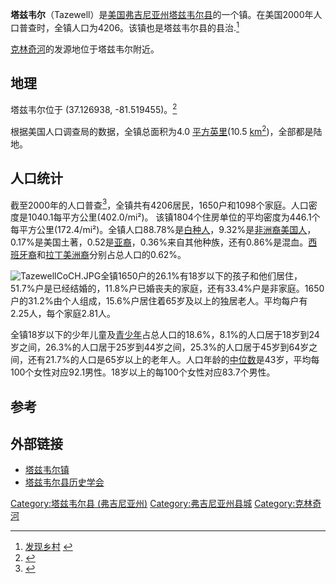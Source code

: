 {{Infobox Settlement
|official_name            = 弗吉尼亚州 塔兹韦尔
|settlement_type          = [[镇|镇]]
|nickname                 = 
|motto                    = 
|website                  = http://www.townoftazewell.org/
|image_skyline            = 
|imagesize                = 
|image_caption            = 
|image_flag               = 
|image_seal               = Tazewell Seal.JPG
|image_map                = VAMap-doton-Tazewell.PNG
|mapsize                  = 250x200px
|map_caption              = 塔兹韦尔在弗吉尼亚州的位置
|image_map1               = 
|mapsize1                 = 
|map_caption1             = 
|subdivision_type         = [[国家列表|国家]]
|subdivision_type1        = [[美国州份|州]]
|subdivision_type2        = [[弗吉尼亚州行政区划|县]]
|subdivision_name         = [[美国|美国]]
|subdivision_name1        = [[弗吉尼亚州|弗吉尼亚州]]
|subdivision_name2        = [[塔兹韦尔县_(弗吉尼亚州)|塔兹韦尔县]]
|government_type          = 
|leader_title             = [[市长|市长]]
|leader_name              = 杰克·哈里
|established_title        = 创建时间
|established_date         = 1866
|area_magnitude           = 
|area_total_sq_mi         = 4.0
|area_land_sq_mi          = 4.0
|area_water_sq_mi         = 0.0
|area_water_percent       = 
|area_total_km2           = 10.5
|area_land_km2            = 10.5
|area_water_km2           = 0.0
|population_as_of         = 2000
|population_total         = 4,206
|population_metro         = 
|population_note          = 美国2000年人口普查
|population_density_km2   = 401.6
|timezone                 = [[北美东部时区|EST]]
|utc_offset               = -5
|timezone_DST             = EDT
|utc_offset_DST           = -4
|coordinates_display      = 1
|latd = 37 |latm = 7 |lats = 37 |latNS = N
|longd = 81 |longm = 31 |longs = 10 |longEW = W
|elevation_ft             = 2503
|elevation_m              = 763
|postal_code_type         = [[邮政编码|邮政编码]]
|postal_code              = 24608-24651
|area_code                = 276]
|blank_name               = 
|blank_info               = 
|blank1_name              = 
|blank1_info              = 
|footnotes                = 
| border="0" cellpadding="3" cellspacing="0" style="margin: 0 0 0 0; background: #f9f9f9;"
|-----
| '''Founded''' ||
|-----
| '''Incorporated''' ||
|
}}
'''塔兹韦尔'''（Tazewell）是[[美国|美国]][[弗吉尼亚州|弗吉尼亚州]][[塔兹韦尔县_(弗吉尼亚州)|塔兹韦尔县]]的一个镇。在美国2000年人口普查时，全镇人口为4206。该镇也是塔兹韦尔县的县治.<ref>[http://www.naco.org/Template.cfm?Section=Find_a_County&Template=/cffiles/counties/usamap.cfm 发现乡村] {{webarchive|url=https://web.archive.org/web/20080626200900/http://www.naco.org/Template.cfm?Section=Find_a_County&Template=%2Fcffiles%2Fcounties%2Fusamap.cfm |date=2008-06-26 }}</ref>

[[克林奇河|克林奇河]]的发源地位于塔兹韦尔附近。

==地理==

塔兹韦尔位于{{coord|37.126938|-81.519455|type:city_region:US|format=dms|display=inline}} (37.126938, -81.519455)。<ref>{{Cite web |url=http://www.census.gov/geo/www/gazetteer/gazette.html |title=美国名录： 2000年和1990年 |access-date=2009-08-03 |archive-url=https://web.archive.org/web/20110102044750/http://www.census.gov/geo/www/gazetteer/gazette.html |archive-date=2011-01-02 |dead-url=yes }}</ref>

根据美国人口调查局的数据，全镇总面积为4.0 [[平方英里|平方英里]](10.5 [[km²|km<sup>2</sup>]])，全部都是陆地。

==人口统计==
截至2000年的人口普查<ref name="GR2">{{cite web|url=http://factfinder.census.gov|publisher=[[美国人口调查局|美国人口调查局]]|accessdate=2008-01-31|title=美国真相|archive-url=https://archive.today/20200212221153/http://factfinder.census.gov/main.html|archive-date=2020-02-12|dead-url=yes}}</ref>，全镇共有4206居民，1650户和1098个家庭。人口密度是1040.1每平方公里(402.0/mi²)。 该镇1804个住房单位的平均密度为446.1个每平方公里(172.4/mi²)。全镇人口88.78%是[[白种人|白种人]]，9.32%是[[非洲裔美国人|非洲裔美国人]]，0.17%是美国土著，0.52是[[亚裔美国人|亚裔]]，0.36%来自其他种族，还有0.86%是混血。[[西班牙裔|西班牙裔]]和[[拉丁美洲裔|拉丁美洲裔]]分别占总人口的0.62%。

[[Image:TazewellCoCH.JPG|thumb]]全镇1650户的26.1%有18岁以下的孩子和他们居住，51.7%户是已经结婚的，11.8%户已婚丧夫的家庭，还有33.4%户是非家庭。1650户的31.2%由个人组成，15.6%户居住着65岁及以上的独居老人。平均每户有2.25人，每个家庭2.81人。

全镇18岁以下的少年儿童及[[青少年|青少年]]占总人口的18.6%，8.1%的人口居于18岁到24岁之间，26.3%的人口居于25岁到44岁之间，25.3%的人口居于45岁到64岁之间，还有21.7%的人口是65岁以上的老年人。人口年龄的[[中位数|中位数]]是43岁，平均每100个女性对应92.1男性。18岁以上的每100个女性对应83.7个男性。

==参考==
<references />

==外部链接==
* [http://www.townoftazewell.org 塔兹韦尔镇] {{Wayback|url=http://www.townoftazewell.org/ |date=20210301174932 }}
* [http://www.tazewellhistory.org 塔兹韦尔县历史学会] {{Wayback|url=http://www.tazewellhistory.org/ |date=20210225122422 }}


[[Category:塔兹韦尔县_(弗吉尼亚州)|Category:塔兹韦尔县 (弗吉尼亚州)]]
[[Category:弗吉尼亚州县城|Category:弗吉尼亚州县城]]
[[Category:克林奇河|Category:克林奇河]]